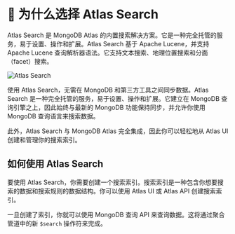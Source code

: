 # 📘 为什么选择 Atlas Search

Atlas Search 是 MongoDB Atlas 的内置搜索解决方案。它是一种完全托管的服务，易于设置、操作和扩展。Atlas Search 基于 Apache Lucene，并支持 Apache Lucene 查询解析器语法。它支持文本搜索、地理位置搜索和分面（facet）搜索。

![Atlas Search](/img/1-full-text-search/2-atlas-search.png)

使用 Atlas Search，无需在 MongoDB 和第三方工具之间同步数据。Atlas Search 是一种完全托管的服务，易于设置、操作和扩展。它建立在 MongoDB 查询引擎之上，因此始终与最新的 MongoDB 功能保持同步，并允许你使用 MongoDB 查询语言来搜索数据。

此外，Atlas Search 与 MongoDB Atlas 完全集成，因此你可以轻松地从 Atlas UI 创建和管理你的搜索索引。

## 如何使用 Atlas Search

要使用 Atlas Search，你需要创建一个搜索索引。搜索索引是一种包含你想要搜索的数据和搜索规则的数据结构。你可以使用 Atlas UI 或 Atlas API 创建搜索索引。

一旦创建了索引，你就可以使用 MongoDB 查询 API 来查询数据。这将通过聚合管道中的新 `$search` 操作符来完成。